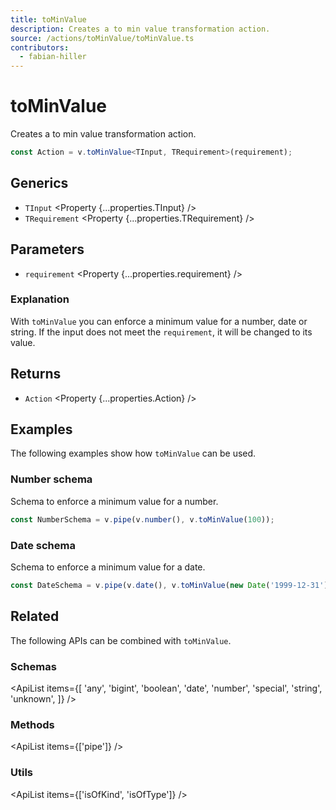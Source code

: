 ```yaml
---
title: toMinValue
description: Creates a to min value transformation action.
source: /actions/toMinValue/toMinValue.ts
contributors:
  - fabian-hiller
---
```



# toMinValue

Creates a to min value transformation action.

```ts
const Action = v.toMinValue<TInput, TRequirement>(requirement);
```

## Generics

- `TInput` <Property {...properties.TInput} />
- `TRequirement` <Property {...properties.TRequirement} />

## Parameters

- `requirement` <Property {...properties.requirement} />

### Explanation

With `toMinValue` you can enforce a minimum value for a number, date or string. If the input does not meet the `requirement`, it will be changed to its value.

## Returns

- `Action` <Property {...properties.Action} />

## Examples

The following examples show how `toMinValue` can be used.

### Number schema

Schema to enforce a minimum value for a number.

```ts
const NumberSchema = v.pipe(v.number(), v.toMinValue(100));
```

### Date schema

Schema to enforce a minimum value for a date.

```ts
const DateSchema = v.pipe(v.date(), v.toMinValue(new Date('1999-12-31')));
```

## Related

The following APIs can be combined with `toMinValue`.

### Schemas

<ApiList
  items={[
    'any',
    'bigint',
    'boolean',
    'date',
    'number',
    'special',
    'string',
    'unknown',
  ]}
/>

### Methods

<ApiList items={['pipe']} />

### Utils

<ApiList items={['isOfKind', 'isOfType']} />
